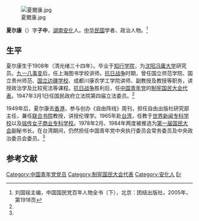 [[File:夏爾康.jpg|thumb]]

'''夏尔康'''（{{bd|1908年||2006年|10月22日|}}）字'''子中'''，[[湖南|湖南]][[安化|安化]]人。[[中华民国|中华民国]]学者、政治人物。<ref name=kmt>刘国铭主编，中国国民党百年人物全书（下），北京：团结出版社，2005年，第1918页</ref>

==生平==
夏尔康生于1908年（清光绪三十四年）。毕业于[[知行学院|知行学院]]，为[[沈阳|沈阳]][[冯庸大学|冯庸大学]]研究员。[[九一八事变|九一八事变]]后，任上海图书学校讲师。[[抗日战争|抗日战争]]时期，曾任国立师范学院、国立贵州师范、[[国立边疆学校|国立边疆学校]]、成都川康农学工学院讲师、副教授及教授等职务，讲授政治学及比较宪法等课程。[[抗日战争|抗日战争]]胜利后，任[[中国青年党|中国青年党]]的[[制宪国民大会代表|制宪国民大会代表]]。1947年3月1日任国民政府立法院第四届立法委员。<ref name=kmt/>

1949年后，夏尔康去[[香港|香港]]，参与创办《自由阵线》周刊，担任自由出版社研究部主任，兼任[[联合书院|联合书院]]教授，讲授伦理学。1965年赴[[台湾|台湾]]，任教于[[世界新闻专科学校|世界新闻专科学校]]以及[[铭传女子商业专科学校|铭传女子商业专科学校]]。1978年2月、1984年两度被推选为[[第一届国民大会|第一届国民大会]]副秘书长。在台湾期间，仍然担任中国青年党中央执行委员会常务委员及中央政治委员会委员。<ref name=kmt/>

==参考文献==
{{reflist}}

{{第4屆中華民國訓政時期立法委員名單}}
{{DEFAULTSORT:Xia夏}}
[[Category:中国青年党党员|Category:中国青年党党员]]
[[Category:制宪国民大会代表|Category:制宪国民大会代表]]
[[Category:安化人|Category:安化人]]
[[Category:夏姓|Er]]